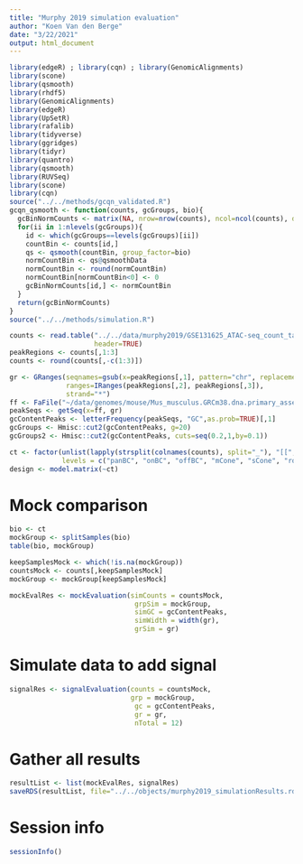 ```yaml
---
title: "Murphy 2019 simulation evaluation"
author: "Koen Van den Berge"
date: "3/22/2021"
output: html_document
---
```


```r
library(edgeR) ; library(cqn) ; library(GenomicAlignments)
library(scone)
library(qsmooth)
library(rhdf5)
library(GenomicAlignments)
library(edgeR)
library(UpSetR)
library(rafalib)
library(tidyverse)
library(ggridges)
library(tidyr)
library(quantro)
library(qsmooth)
library(RUVSeq)
library(scone)
library(cqn)
source("../../methods/gcqn_validated.R")
gcqn_qsmooth <- function(counts, gcGroups, bio){
  gcBinNormCounts <- matrix(NA, nrow=nrow(counts), ncol=ncol(counts), dimnames=list(rownames(counts),colnames(counts)))
  for(ii in 1:nlevels(gcGroups)){
    id <- which(gcGroups==levels(gcGroups)[ii])
    countBin <- counts[id,]
    qs <- qsmooth(countBin, group_factor=bio)
    normCountBin <- qs@qsmoothData
    normCountBin <- round(normCountBin)
    normCountBin[normCountBin<0] <- 0
    gcBinNormCounts[id,] <- normCountBin
  }
  return(gcBinNormCounts)
}
source("../../methods/simulation.R")

counts <- read.table("../../data/murphy2019/GSE131625_ATAC-seq_count_table.txt",
                     header=TRUE)
peakRegions <- counts[,1:3]
counts <- round(counts[,-c(1:3)])
```

```r
gr <- GRanges(seqnames=gsub(x=peakRegions[,1], pattern="chr", replacement=""), 
              ranges=IRanges(peakRegions[,2], peakRegions[,3]), 
              strand="*")
ff <- FaFile("~/data/genomes/mouse/Mus_musculus.GRCm38.dna.primary_assembly.fa")
peakSeqs <- getSeq(x=ff, gr)
gcContentPeaks <- letterFrequency(peakSeqs, "GC",as.prob=TRUE)[,1]
gcGroups <- Hmisc::cut2(gcContentPeaks, g=20)
gcGroups2 <- Hmisc::cut2(gcContentPeaks, cuts=seq(0.2,1,by=0.1))

ct <- factor(unlist(lapply(strsplit(colnames(counts), split="_"), "[[", 1)),
             levels = c("panBC", "onBC", "offBC", "mCone", "sCone", "rod"))
design <- model.matrix(~ct)
```

# Mock comparison

```r
bio <- ct
mockGroup <- splitSamples(bio)
table(bio, mockGroup)

keepSamplesMock <- which(!is.na(mockGroup))
countsMock <- counts[,keepSamplesMock]
mockGroup <- mockGroup[keepSamplesMock]

mockEvalRes <- mockEvaluation(simCounts = countsMock,
                               grpSim = mockGroup,
                               simGC = gcContentPeaks,
                               simWidth = width(gr),
                               grSim = gr)
```




# Simulate data to add signal

```r
signalRes <- signalEvaluation(counts = countsMock,
                              grp = mockGroup,
                               gc = gcContentPeaks,
                               gr = gr,
                               nTotal = 12)
```


# Gather all results

```r
resultList <- list(mockEvalRes, signalRes)
saveRDS(resultList, file="../../objects/murphy2019_simulationResults.rds")
```


# Session info

```r
sessionInfo()
```